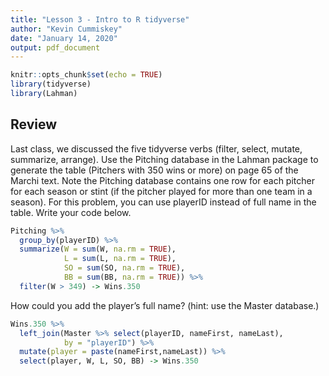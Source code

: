 ```yaml
---
title: "Lesson 3 - Intro to R tidyverse"
author: "Kevin Cummiskey"
date: "January 14, 2020"
output: pdf_document
---
```


```r
knitr::opts_chunk$set(echo = TRUE)
library(tidyverse)
library(Lahman)
```

## Review

Last class, we discussed the five tidyverse verbs (filter, select, mutate, summarize, arrange).  Use the Pitching database in the Lahman package to generate the table (Pitchers with 350 wins or more) on page 65 of the Marchi text.  Note the Pitching database contains one row for each pitcher for each season or stint (if the pitcher played for more than one team in a season).  For this problem, you can use playerID instead of full name in the table.  Write your code below.

\vspace{2in}

```r
Pitching %>%
  group_by(playerID) %>%
  summarize(W = sum(W, na.rm = TRUE),
            L = sum(L, na.rm = TRUE),
            SO = sum(SO, na.rm = TRUE),
            BB = sum(BB, na.rm = TRUE)) %>%
  filter(W > 349) -> Wins.350
```

How could you add the player's full name?  (hint: use the Master database.)

\vspace{1in}


```r
Wins.350 %>% 
  left_join(Master %>% select(playerID, nameFirst, nameLast),
            by = "playerID") %>%
  mutate(player = paste(nameFirst,nameLast)) %>%
  select(player, W, L, SO, BB) -> Wins.350
```


